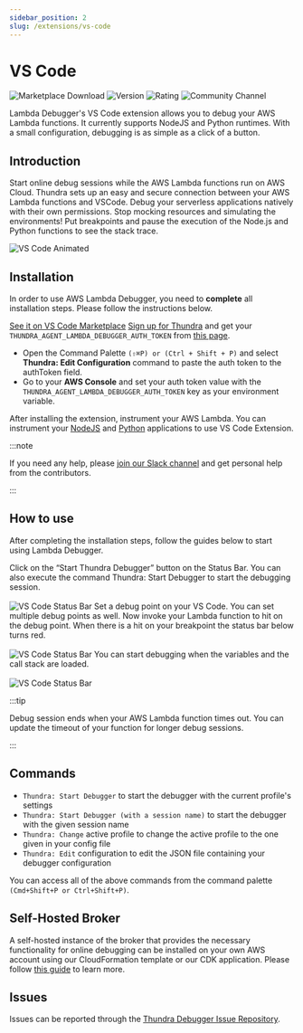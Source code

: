 ```yaml
---
sidebar_position: 2
slug: /extensions/vs-code
---
```


# VS Code
![Marketplace Download](https://vsmarketplacebadge.apphb.com/downloads-short/thundra.thundra-debugger.svg)
![Version](https://vsmarketplacebadge.apphb.com/version-short/thundra.thundra-debugger.svg)
![Rating](https://vsmarketplacebadge.apphb.com/rating-short/thundra.thundra-debugger.svg)
![Community Channel](https://badgen.net/badge/Slack/Lambda%20Debugger?icon=slack)

Lambda Debugger's VS Code extension allows you to debug your AWS Lambda functions. It currently supports NodeJS and Python runtimes. With a small configuration, debugging is as simple as a click of a button.

## Introduction 
Start online debug sessions while the AWS Lambda functions run on AWS Cloud. Thundra sets up an easy and secure connection between your AWS Lambda functions and VSCode. Debug your serverless applications natively with their own permissions. Stop mocking resources and simulating the environments! Put breakpoints and pause the execution of the Node.js and Python functions to see the stack trace.

![VS Code Animated](@site/static/img/thundra-vscode.gif)

## Installation
In order to use AWS Lambda Debugger, you need to **complete** all installation steps. Please follow the instructions below. 


<Container>
  <Step step="1" stepHeader="Install the extension from the marketplace">
    <a href="#">See it on VS Code Marketplace</a>
  </Step>
  <Step step="2" stepHeader="Get your Debug Token">
    <a href="/">Sign up for Thundra</a> and get your <code>THUNDRA_AGENT_LAMBDA_DEBUGGER_AUTH_TOKEN</code> from <a href="/">this page</a>.
  </Step>
  <Step step="3" stepHeader="Edit VS Code and AWS Environment variables">
  <ul>
    <li>
      Open the Command Palette <code>(⇧⌘P) or (Ctrl + Shift + P)</code> and select <strong>Thundra: Edit Configuration</strong> command to paste the auth token to the authToken field.
    </li>
    <li>
      Go to your <strong>AWS Console</strong> and set your auth token value with the <code>THUNDRA_AGENT_LAMBDA_DEBUGGER_AUTH_TOKEN</code> key as your environment variable.
    </li>
  </ul>
  </Step>
  <Step step="4" stepHeader="Instrument your function">
    After installing the extension, instrument your AWS Lambda. You can instrument your <a href="#">NodeJS</a> and <a href="#">Python</a> applications to use VS Code Extension.
  </Step>
</Container> 

:::note

If you need any help, please [join our Slack channel](#) and get personal help from the contributors. 

:::


## How to use

After completing the installation steps, follow the guides below to start using Lambda Debugger.

<Container>
  <Step step="▶️" stepHeader="Start debugger">
    Click on the “Start Thundra Debugger” button on the Status Bar. You can also execute the command Thundra: Start Debugger to start the debugging session.
    <br/><br/>
    <img src='/img/vscode-status-bar.png' alt="VS Code Status Bar" />
  </Step>
  <Step step="🛑" stepHeader="Set a breakpoint">
    Set a debug point on your VS Code. You can set multiple debug points as well.
  </Step>
  <Step step="⚡️" stepHeader="Invoke your function">
    Now invoke your Lambda function to hit on the debug point. When there is a hit on your breakpoint the status bar below turns red.
    <br/><br/>
    <img src='/img/vscode-connected.png' alt="VS Code Status Bar" />
  </Step>
  <Step step="🔍" stepHeader="Happy debugging!">
    You can start debugging when the variables and the call stack are loaded.
    <br/><br/>
    <img src='/img/vscode-variables.png' alt="VS Code Status Bar" />
  </Step>
</Container>    

:::tip

Debug session ends when your AWS Lambda function times out. You can update the timeout of your function for longer debug sessions.

:::

## Commands

- ```Thundra: Start Debugger``` to start the debugger with the current profile's settings
- ```Thundra: Start Debugger (with a session name)``` to start the debugger with the given session name
- ```Thundra: Change``` active profile to change the active profile to the one given in your config file
- ```Thundra: Edit``` configuration to edit the JSON file containing your debugger configuration

You can access all of the above commands from the command palette ```(Cmd+Shift+P or Ctrl+Shift+P)```.

## Self-Hosted Broker

A self-hosted instance of the broker that provides the necessary functionality for online debugging can be installed on your own AWS account using our CloudFormation template or our CDK application. Please follow [this guide](#) to learn more.

## Issues

Issues can be reported through the [Thundra Debugger Issue Repository](https://github.com/thundra-io/thundra-vscode-issues).